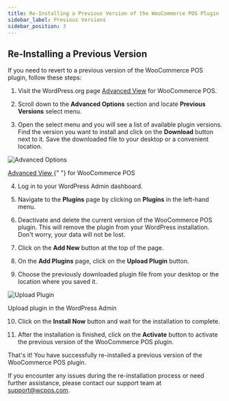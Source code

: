 ```yaml
---
title: Re-Installing a Previous Version of the WooCommerce POS Plugin
sidebar_label: Previous Versions
sidebar_position: 3
---
```



## Re-Installing a Previous Version

If you need to revert to a previous version of the WooCommerce POS plugin, follow these steps:

1. Visit the WordPress.org page [Advanced View](https://wordpress.org/plugins/woocommerce-pos/advanced/) for WooCommerce POS.

2. Scroll down to the **Advanced Options** section and locate **Previous Versions** select menu.

3. Open the select menu and you will see a list of available plugin versions. Find the version you want to install and click on the **Download** button next to it. Save the downloaded file to your desktop or a convenient location.

<div class="image-container">
  <Image
    alt="Advanced Options"
    img="https://wcpos.com/wp-content/uploads/2023/06/advanced-options.png"
  />
  <p class="image-caption">
    <a
      target="_blank"
      href="https://wordpress.org/plugins/woocommerce-pos/advanced/"
    >
      Advanced View
    </a>{" "}
    for WooCommerce POS
  </p>
</div>

4. Log in to your WordPress Admin dashboard.

5. Navigate to the **Plugins** page by clicking on **Plugins** in the left-hand menu.

6. Deactivate and delete the current version of the WooCommerce POS plugin. This will remove the plugin from your WordPress installation. Don't worry, your data will not be lost.

7. Click on the **Add New** button at the top of the page.

8. On the **Add Plugins** page, click on the **Upload Plugin** button.

9. Choose the previously downloaded plugin file from your desktop or the location where you saved it.

<div class="image-container">
  <Image
    alt="Upload Plugin"
    img="https://wcpos.com/wp-content/uploads/2023/06/upload-plugin.png"
  />
  <p class="image-caption">Upload plugin in the WordPress Admin</p>
</div>

10. Click on the **Install Now** button and wait for the installation to complete.

11. After the installation is finished, click on the **Activate** button to activate the previous version of the WooCommerce POS plugin.

That's it! You have successfully re-installed a previous version of the WooCommerce POS plugin.

If you encounter any issues during the re-installation process or need further assistance, please contact our support team at support@wcpos.com.
